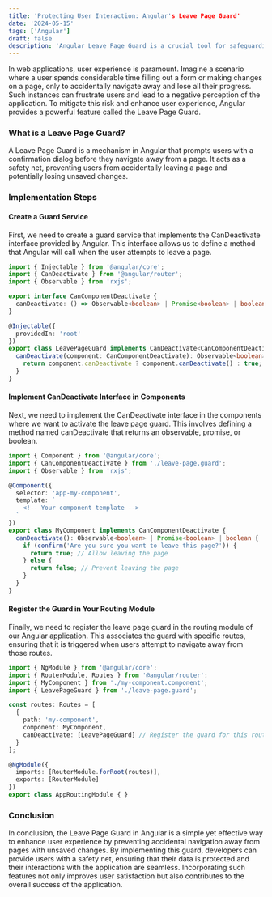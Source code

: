 ```yaml
---
title: 'Protecting User Interaction: Angular's Leave Page Guard'
date: '2024-05-15'
tags: ['Angular']
draft: false
description: 'Angular Leave Page Guard is a crucial tool for safeguarding user interactions within web applications. By prompting users with a confirmation dialog before they navigate away from a page, this feature prevents accidental data loss and enhances overall user experience. This blog explores the implementation of Leave Page Guard in Angular, detailing its steps and demonstrating its significance in ensuring a seamless and user-friendly browsing experience.'
---
```


In web applications, user experience is paramount. Imagine a scenario where a user spends considerable time filling out a form or making changes on a page, only to accidentally navigate away and lose all their progress. Such instances can frustrate users and lead to a negative perception of the application. To mitigate this risk and enhance user experience, Angular provides a powerful feature called the Leave Page Guard.

### What is a Leave Page Guard?

A Leave Page Guard is a mechanism in Angular that prompts users with a confirmation dialog before they navigate away from a page. It acts as a safety net, preventing users from accidentally leaving a page and potentially losing unsaved changes.

### Implementation Steps

#### Create a Guard Service

First, we need to create a guard service that implements the CanDeactivate interface provided by Angular. This interface allows us to define a method that Angular will call when the user attempts to leave a page.

```ts
import { Injectable } from '@angular/core';
import { CanDeactivate } from '@angular/router';
import { Observable } from 'rxjs';

export interface CanComponentDeactivate {
  canDeactivate: () => Observable<boolean> | Promise<boolean> | boolean;
}

@Injectable({
  providedIn: 'root'
})
export class LeavePageGuard implements CanDeactivate<CanComponentDeactivate> {
  canDeactivate(component: CanComponentDeactivate): Observable<boolean> | Promise<boolean> | boolean {
    return component.canDeactivate ? component.canDeactivate() : true;
  }
}

```

#### Implement CanDeactivate Interface in Components

Next, we need to implement the CanDeactivate interface in the components where we want to activate the leave page guard. This involves defining a method named canDeactivate that returns an observable, promise, or boolean.

```ts
import { Component } from '@angular/core';
import { CanComponentDeactivate } from './leave-page.guard';
import { Observable } from 'rxjs';

@Component({
  selector: 'app-my-component',
  template: `
    <!-- Your component template -->
  `
})
export class MyComponent implements CanComponentDeactivate {
  canDeactivate(): Observable<boolean> | Promise<boolean> | boolean {
    if (confirm('Are you sure you want to leave this page?')) {
      return true; // Allow leaving the page
    } else {
      return false; // Prevent leaving the page
    }
  }
}


```

#### Register the Guard in Your Routing Module

Finally, we need to register the leave page guard in the routing module of our Angular application. This associates the guard with specific routes, ensuring that it is triggered when users attempt to navigate away from those routes.

```ts
import { NgModule } from '@angular/core';
import { RouterModule, Routes } from '@angular/router';
import { MyComponent } from './my-component.component';
import { LeavePageGuard } from './leave-page.guard';

const routes: Routes = [
  {
    path: 'my-component',
    component: MyComponent,
    canDeactivate: [LeavePageGuard] // Register the guard for this route
  }
];

@NgModule({
  imports: [RouterModule.forRoot(routes)],
  exports: [RouterModule]
})
export class AppRoutingModule { }


```

### Conclusion

In conclusion, the Leave Page Guard in Angular is a simple yet effective way to enhance user experience by preventing accidental navigation away from pages with unsaved changes. By implementing this guard, developers can provide users with a safety net, ensuring that their data is protected and their interactions with the application are seamless. Incorporating such features not only improves user satisfaction but also contributes to the overall success of the application.
